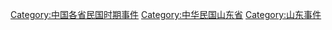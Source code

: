 [[Category:中国各省民国时期事件|Category:中国各省民国时期事件]]
[[Category:中华民国山东省|Category:中华民国山东省]]
[[Category:山东事件|Category:山东事件]]